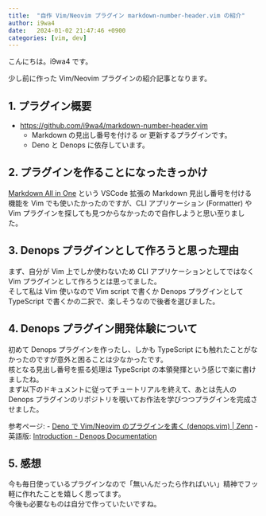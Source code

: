 ```yaml
---
title:  "自作 Vim/Neovim プラグイン markdown-number-header.vim の紹介"
author: i9wa4
date:   2024-01-02 21:47:46 +0900
categories: [vim, dev]
---
```


こんにちは。i9wa4 です。

少し前に作った Vim/Neovim プラグインの紹介記事となります。

## 1. プラグイン概要

- <https://github.com/i9wa4/markdown-number-header.vim>
    - Markdown の見出し番号を付ける or 更新するプラグインです。
    - Deno と Denops に依存しています。


## 2. プラグインを作ることになったきっかけ

[Markdown All in One](https://marketplace.visualstudio.com/items?itemName=yzhang.markdown-all-in-one)
という VSCode 拡張の Markdown 見出し番号を付ける機能を Vim でも使いたかったのですが、CLI アプリケーション (Formatter) や Vim プラグインを探しても見つからなかったので自作しようと思い至りました。

## 3. Denops プラグインとして作ろうと思った理由

まず、自分が Vim 上でしか使わないため CLI アプリケーションとしてではなく Vim プラグインとして作ろうとは思ってました。  
そして私は Vim 使いなので Vim script で書くか Denops プラグインとして TypeScript で書くかの二択で、楽しそうなので後者を選びました。

## 4. Denops プラグイン開発体験について

初めて Denops プラグインを作ったし、しかも TypeScript にも触れたことがなかったのですが意外と困ることは少なかったです。  
核となる見出し番号を振る処理は TypeScript の本領発揮という感じで楽に書けましたね。  
まず以下のドキュメントに従ってチュートリアルを終えて、あとは先人の Denops プラグインのリポジトリを覗いてお作法を学びつつプラグインを完成させました。

参考ページ:
- [Deno で Vim/Neovim のプラグインを書く (denops.vim) \| Zenn](https://zenn.dev/lambdalisue/articles/b4a31fba0b1ce95104c9)
- 英語版: [Introduction - Denops Documentation](https://vim-denops.github.io/denops-documentation/)

## 5. 感想

今も毎日使っているプラグインなので「無いんだったら作ればいい」精神でフッ軽に作れたことを嬉しく思ってます。  
今後も必要なものは自分で作っていたいですね。
